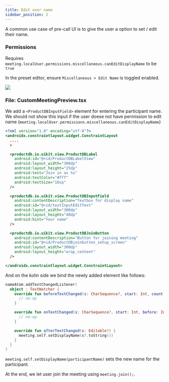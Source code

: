 ```yaml
---
title: Edit user name
sidebar_position: 2
---
```


A common use case of pre-call UI is to give the user a option to set / edit their name.

### Permissions

Requires `meeting.localUser.permissions.miscellaneous.canEditDisplayName` to be `true`

In the preset editor, ensure `Miscellaneous > Edit Name` is toggled enabled.

<img src="/static/react/preset-edit-name.png" />

### File: CustomMeetingPreview.tsx

We add a `<ProductDBInputField>` element for entering the participant name. We should not show this input if the user doese not have permission to edit name (`meeting.localUser.permissions.miscellaneous.canEditDisplayName`)

```xml {15, 21}
<?xml version="1.0" encoding="utf-8"?>
<androidx.constraintlayout.widget.ConstraintLayout 
  ....
  >

  <productdb.io.uikit.view.ProductDBLabel
    android:id="@+id/ProductDBLabelView"
    android:layout_width="300dp"
    android:layout_height="25dp"
    android:text="Join in as %s"
    android:textColor="#fff"
    android:textSize="16sp"
  />

  <productdb.io.uikit.view.ProductDBInputField
    android:contentDescription="Textbox for display name"
    android:id="@+id/textInputEditText"
    android:layout_width="300dp"
    android:layout_height="48dp"
    android:hint="Your name"
  />

  <productdb.io.uikit.view.ProductDBJoinButton
    android:contentDescription="Button for joining meeting"
    android:id="@+id/ProductDBjoinbutton_setup_screen"
    android:layout_width="300dp"
    android:layout_height="wrap_content"
  />

</androidx.constraintlayout.widget.ConstraintLayout>
```

And on the kolin side we bind the newly added element like follows:

```kotlin
nameAtom.addTextChangedListener(
  object : TextWatcher {
    override fun beforeTextChanged(s: CharSequence?, start: Int, count: Int, after: Int) {
      // no-op
    }

    override fun onTextChanged(s: CharSequence?, start: Int, before: Int, count: Int) {
      // no-op
    }

    override fun afterTextChanged(s: Editable?) {
      meeting.self.setDisplayName(s?.toString()) 
    }
  }
)
```

`meeting.self.setDisplayName(participantName)` sets the new name for the participant.

At the end, we let user join the meeting using `meeting.join();`.